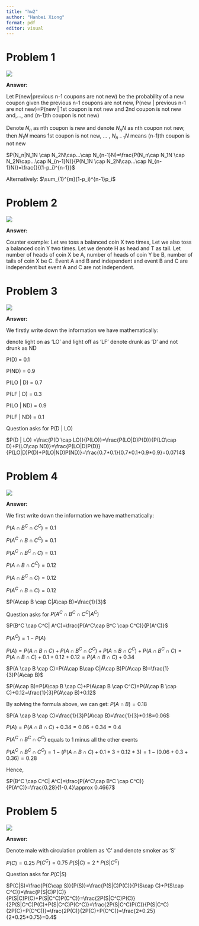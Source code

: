 ```yaml
---
title: "hw2"
author: "Hanbei Xiong"
format: pdf
editor: visual
---
```


# Problem 1

![](images/4581706045607_.pic.jpg)

**Answer:**

Let P(new\|previous n-1 coupons are not new) be the probability of a new coupon given the previous n-1 coupons are not new, P(new \| previous n-1 are not new)=P(new \| 1st coupon is not new and 2nd coupon is not new and,..., and (n-1)th coupon is not new)\
\
Denote $N_n$ as nth coupon is new and denote $N_nN$ as nth coupon not new, then $N_1N$ means 1st coupon is not new, ... , $N_{n-1}N$ means (n-1)th coupon is not new

$P(N_n|N_1N \cap N_2N\cap...\cap N_{n-1}N)=\frac{P(N_n\cap N_1N \cap N_2N\cap...\cap N_{n-1}N)}{P(N_1N \cap N_2N\cap...\cap N_{n-1}N)}=\frac{}{(1-p_i)^{n-1}}$

Alternatively: $\sum_{1}^{m}(1-p_i)^{n-1}p_i$

# Problem 2

![](images/4591706045614_.pic.jpg)

**Answer:**

Counter example: Let we toss a balanced coin X two times, Let we also toss a balanced coin Y two times. Let we denote H as head and T as tail. Let number of heads of coin X be A, number of heads of coin Y be B, number of tails of coin X be C. Event A and B and independent and event B and C are independent but event A and C are not independent.\

# Problem 3

![](images/4601706045620_.pic.jpg)

**Answer:**

We firstly write down the information we have mathematically:

denote light on as 'LO' and light off as 'LF' denote drunk as 'D' and not drunk as ND

P(D) = 0.1

P(ND) = 0.9

P(LO \| D) = 0.7

P(LF \| D) = 0.3

P(LO \| ND) = 0.9

P(LF \| ND) = 0.1

Question asks for P(D \| LO)

$P(D | LO) =\frac{P(D \cap LO)}{P(LO)}=\frac{P(LO|D)P(D)}{P(LO\cap D)+P(LO\cap ND)}=\frac{P(LO|D)P(D)}{P(LO|D)P(D)+P(LO|ND)P(ND)}=\frac{0.7*0.1}{0.7*0.1+0.9*0.9}=0.0714$

# Problem 4

![](images/4611706045628_.pic.jpg)

**Answer:**

We first write down the information we have mathematically:

$P(A \cap B^C \cap C^C)=0.1$

$P(A^C \cap B \cap C^C)=0.1$

$P(A^C \cap B^C \cap C)=0.1$

$P(A \cap B\cap C^C)=0.12$

$P(A \cap B^C\cap C)=0.12$

$P(A^C \cap B\cap C)=0.12$

$P(A\cap B \cap C|A\cap B)=\frac{1}{3}$

Question asks for $P(A^C \cap B^C \cap C^C| A^C)$

$P(B^C \cap C^C| A^C)=\frac{P(A^C\cap B^C \cap C^C)}{P(A^C)}$

$P(A^C)=1-P(A)$

$P(A)=P(A \cap B \cap C)+P(A \cap B^C \cap C^C)+P(A \cap B\cap C^C)+P(A \cap B^C\cap C)=P(A \cap B \cap C)+0.1+0.12+0.12=P(A \cap B \cap C)+0.34$

$P(A \cap B \cap C)=P(A\cap B\cap C|A\cap B)P(A\cap B)=\frac{1}{3}P(A\cap B)$

$P(A\cap B)=P(A\cap B \cap C)+P(A\cap B \cap C^C)=P(A\cap B \cap C)+0.12=\frac{1}{3}P(A\cap B)+0.12$

By solving the formula above, we can get: $P(A\cap B)=0.18$

$P(A \cap B \cap C)=\frac{1}{3}P(A\cap B)=\frac{1}{3}*0.18=0.06$

$P(A)=P(A \cap B \cap C)+0.34=0.06+0.34=0.4$

$P(A^C\cap B^C \cap C^C)$ equals to 1 minus all the other events

$P(A^C\cap B^C \cap C^C)=1-(P(A \cap B \cap C)+0.1*3+0.12*3)=1-(0.06+0.3+0.36)=0.28$

Hence,

$P(B^C \cap C^C| A^C)=\frac{P(A^C\cap B^C \cap C^C)}{P(A^C)}=\frac{0.28}{1-0.4}\approx 0.4667$

# Problem 5

![](images/4621706045635_.pic.jpg)

**Answer:**

Denote male with circulation problem as 'C' and denote smoker as 'S'

$P(C)=0.25$ $P(C^C)=0.75$ $P(S|C)=2*P(S|C^C)$

Question asks for $P(C|S)$

$P(C|S)=\frac{P(C\cap S)}{P(S)}=\frac{P(S|C)P(C)}{P(S\cap C)+P(S\cap C^C)}=\frac{P(S|C)P(C)}{P(S|C)P(C)+P(S|C^C)P(C^C)}=\frac{2P(S|C^C)P(C)}{2P(S|C^C)P(C)+P(S|C^C)P(C^C)}=\frac{2P(S|C^C)P(C)}{P(S|C^C)(2P(C)+P(C^C))}=\frac{2P(C)}{2P(C)+P(C^C)}=\frac{2*0.25}{2*0.25+0.75}=0.4$
